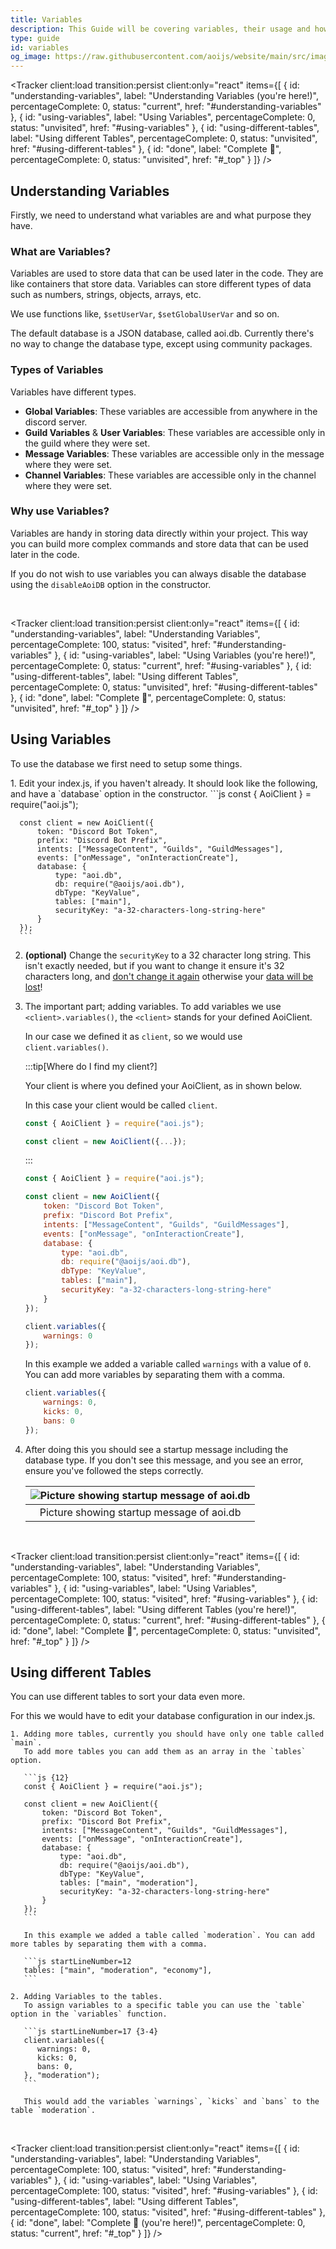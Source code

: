 ```yaml
---
title: Variables
description: This Guide will be covering variables, their usage and how to store variables in other files.
type: guide
id: variables
og_image: https://raw.githubusercontent.com/aoijs/website/main/src/images/og/18.png
---
```



<Tracker
    client:load transition:persist
    client:only="react"
    items={[
        {
            id: "understanding-variables",
            label: "Understanding Variables (you're here!)",
            percentageComplete: 0,
            status: "current",
            href: "#understanding-variables"
        },
        {
            id: "using-variables",
            label: "Using Variables",
            percentageComplete: 0,
            status: "unvisited",
            href: "#using-variables"
        },
        {
            id: "using-different-tables",
            label: "Using different Tables",
            percentageComplete: 0,
            status: "unvisited",
            href: "#using-different-tables"
        },
        {
            id: "done",
            label: "Complete 🎉",
            percentageComplete: 0,
            status: "unvisited",
            href: "#_top"
        }
    ]}
/>

## Understanding Variables

Firstly, we need to understand what variables are and what purpose they have.

### What are Variables?

Variables are used to store data that can be used later in the code. They are like containers that store data. Variables can store different types of data such as numbers, strings, objects, arrays, etc.

We use functions like, `$setUserVar`, `$setGlobalUserVar` and so on.

The default database is a JSON database, called aoi.db. Currently there's no way to change the database type, except using community packages.

### Types of Variables

Variables have different types.

-   **Global Variables**: These variables are accessible from anywhere in the discord server.
-   **Guild Variables** & **User Variables**: These variables are accessible only in the guild where they were set.
-   **Message Variables**: These variables are accessible only in the message where they were set.
-   **Channel Variables**: These variables are accessible only in the channel where they were set.

### Why use Variables?

Variables are handy in storing data directly within your project. This way you can build more complex commands and store data that can be used later in the code.

If you do not wish to use variables you can always disable the database using the `disableAoiDB` option in the constructor.

<br />

<Tracker
    client:load transition:persist
    client:only="react"
    items={[
        {
            id: "understanding-variables",
            label: "Understanding Variables",
            percentageComplete: 100,
            status: "visited",
            href: "#understanding-variables"
        },
        {
            id: "using-variables",
            label: "Using Variables (you're here!)",
            percentageComplete: 0,
            status: "current",
            href: "#using-variables"
        },
        {
            id: "using-different-tables",
            label: "Using different Tables",
            percentageComplete: 0,
            status: "unvisited",
            href: "#using-different-tables"
        },
        {
            id: "done",
            label: "Complete 🎉",
            percentageComplete: 0,
            status: "unvisited",
            href: "#_top"
        }
    ]}
/>

## Using Variables

To use the database we first need to setup some things.

<Steps>
  1. Edit your index.js, if you haven't already.
     It should look like the following, and have a `database` option in the constructor.
     ```js
     const { AoiClient } = require("aoi.js");

      const client = new AoiClient({
          token: "Discord Bot Token",
          prefix: "Discord Bot Prefix",
          intents: ["MessageContent", "Guilds", "GuildMessages"],
          events: ["onMessage", "onInteractionCreate"],
          database: {
              type: "aoi.db",
              db: require("@aoijs/aoi.db"),
              dbType: "KeyValue",
              tables: ["main"],
              securityKey: "a-32-characters-long-string-here"
          }
      });
      ```

2. **(optional)** Change the `securityKey` to a 32 character long string.
   This isn't exactly needed, but if you want to change it ensure it's 32 characters long, and <u>don't change it again</u> otherwise your <u>data will be lost</u>!

3. The important part; adding variables.
   To add variables we use `<client>.variables()`, the `<client>` stands for your defined AoiClient.

    In our case we defined it as `client`, so we would use `client.variables()`.

    :::tip[Where do I find my client?]

    Your client is where you defined your AoiClient, as in shown below.

    In this case your client would be called `client`.

    ```js {3}
    const { AoiClient } = require("aoi.js");

    const client = new AoiClient({...});
    ```

    :::

    ```js {17-19}
    const { AoiClient } = require("aoi.js");

    const client = new AoiClient({
        token: "Discord Bot Token",
        prefix: "Discord Bot Prefix",
        intents: ["MessageContent", "Guilds", "GuildMessages"],
        events: ["onMessage", "onInteractionCreate"],
        database: {
            type: "aoi.db",
            db: require("@aoijs/aoi.db"),
            dbType: "KeyValue",
            tables: ["main"],
            securityKey: "a-32-characters-long-string-here"
        }
    });

    client.variables({
        warnings: 0
    });
    ```

    In this example we added a variable called `warnings` with a value of `0`. You can add more variables by separating them with a comma.

    ```js startLineNumber=17 {3-4}
    client.variables({
        warnings: 0,
        kicks: 0,
        bans: 0
    });
    ```

4. After doing this you should see a startup message including the database type.
   If you don't see this message, and you see an error, ensure you've followed the steps correctly.

    | ![Picture showing startup message of aoi.db](https://i.imgur.com/gKLXyjq.png) |
    | :---------------------------------------------------------------------------: |
    |                   Picture showing startup message of aoi.db                   |

</Steps>

<br />

<Tracker
    client:load transition:persist
    client:only="react"
    items={[
        {
            id: "understanding-variables",
            label: "Understanding Variables",
            percentageComplete: 100,
            status: "visited",
            href: "#understanding-variables"
        },
        {
            id: "using-variables",
            label: "Using Variables",
            percentageComplete: 100,
            status: "visited",
            href: "#using-variables"
        },
        {
            id: "using-different-tables",
            label: "Using different Tables (you're here!)",
            percentageComplete: 0,
            status: "current",
            href: "#using-different-tables"
        },
        {
            id: "done",
            label: "Complete 🎉",
            percentageComplete: 0,
            status: "unvisited",
            href: "#_top"
        }
    ]}
/>

## Using different Tables

You can use different tables to sort your data even more.

For this we would have to edit your database configuration in our index.js.

  <Steps>

    1. Adding more tables, currently you should have only one table called `main`.
       To add more tables you can add them as an array in the `tables` option.

       ```js {12}
       const { AoiClient } = require("aoi.js");

       const client = new AoiClient({
           token: "Discord Bot Token",
           prefix: "Discord Bot Prefix",
           intents: ["MessageContent", "Guilds", "GuildMessages"],
           events: ["onMessage", "onInteractionCreate"],
           database: {
               type: "aoi.db",
               db: require("@aoijs/aoi.db"),
               dbType: "KeyValue",
               tables: ["main", "moderation"],
               securityKey: "a-32-characters-long-string-here"
           }
       });
       ```

       In this example we added a table called `moderation`. You can add more tables by separating them with a comma.

       ```js startLineNumber=12
       tables: ["main", "moderation", "economy"],
       ```

    2. Adding Variables to the tables.
       To assign variables to a specific table you can use the `table` option in the `variables` function.

       ```js startLineNumber=17 {3-4}
       client.variables({
          warnings: 0,
          kicks: 0,
          bans: 0,
       }, "moderation");
       ```

       This would add the variables `warnings`, `kicks` and `bans` to the table `moderation`.

  </Steps>

<br />

<Tracker
    client:load transition:persist
    client:only="react"
    items={[
        {
            id: "understanding-variables",
            label: "Understanding Variables",
            percentageComplete: 100,
            status: "visited",
            href: "#understanding-variables"
        },
        {
            id: "using-variables",
            label: "Using Variables",
            percentageComplete: 100,
            status: "visited",
            href: "#using-variables"
        },
        {
            id: "using-different-tables",
            label: "Using different Tables",
            percentageComplete: 100,
            status: "visited",
            href: "#using-different-tables"
        },
        {
            id: "done",
            label: "Complete 🎉 (you're here!)",
            percentageComplete: 0,
            status: "current",
            href: "#_top"
        }
    ]}
/>
